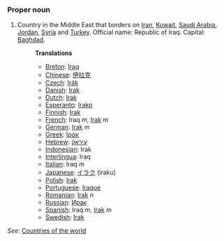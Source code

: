 ===Proper noun===

# Country in the Middle East that borders on [[Iran]], [[Kuwait]], [[Saudi Arabia]], [[Jordan]], [[Syria]] and [[Turkey]]. Official name: Republic of Iraq. Capital: [[Baghdad]].
#:'''Translations'''
#:*[[Breton]]: [[Iraq]]
#:*[[Chinese]]: [[伊拉克]]
#:*[[Czech]]: [[Irák]]
#:*[[Danish]]: [[Irak]]
#:*[[Dutch]]: [[Irak]]
#:*[[Esperanto]]: [[Irako]]
#:*[[Finnish]]: [[Irak]]
#:*[[French]]: Iraq ''m'', [[Irak]] ''m''
#:*[[German]]: [[Irak]] ''m''
#:*[[Greek]]: [[Ιράκ]]
#:*[[Hebrew]]: [[עיראק]]
#:*[[Indonesian]]: Irak
#:*[[Interlingua]]: Iraq
#:*[[Italian]]: Iraq ''m''
#:*[[Japanese]]: [[イラク]] (iraku)
#:*[[Polish]]: [[Irak]]
#:*[[Portuguese]]: [[Iraque]]
#:*[[Romanian]]: [[Irak]] ''n''
#:*[[Russian]]: [[Ирак]]
#:*[[Spanish]]: Iraq ''m'', [[Irak]] ''m''
#:*[[Swedish]]: [[Irak]]

''See'': [[Countries of the world]]